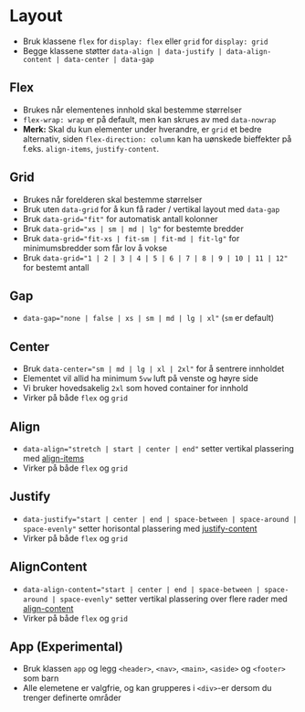 
<Meta of={stories} />

# Layout
- Bruk klassene `flex` for `display: flex` eller `grid` for `display: grid`
- Begge klassene støtter `data-align | data-justify | data-align-content | data-center | data-gap`

## Flex
- Brukes når elementenes innhold skal bestemme størrelser
- `flex-wrap: wrap` er på default, men kan skrues av med `data-nowrap`
- **Merk:** Skal du kun elementer under hverandre, er `grid` et bedre alternativ, siden `flex-direction: column` kan ha uønskede bieffekter på f.eks. `align-items`, `justify-content`.

<Canvas of={stories.FlexStory} />

## Grid
- Brukes når forelderen skal bestemme størrelser
- Bruk uten `data-grid` for å kun få rader / vertikal layout med `data-gap`
- Bruk `data-grid="fit"` for automatisk antall kolonner
- Bruk `data-grid="xs | sm | md | lg"` for bestemte bredder
- Bruk `data-grid="fit-xs | fit-sm | fit-md | fit-lg"` for minimumsbredder som får lov å vokse
- Bruk `data-grid="1 | 2 | 3 | 4 | 5 | 6 | 7 | 8 | 9 | 10 | 11 | 12"` for bestemt antall
<Canvas of={stories.GridStory} />

## Gap
- `data-gap="none | false | xs | sm | md | lg | xl"` (`sm` er default)
<Canvas of={stories.Gap} />

## Center
- Bruk `data-center="sm | md | lg | xl | 2xl"` for å sentrere innholdet
- Elementet vil allid ha minimum `5vw` luft på venste og høyre side
- Vi bruker hovedsakelig `2xl` som hoved container for innhold
- Virker på både `flex` og `grid`
<Canvas of={stories.Center} />

## Align
- `data-align="stretch | start | center | end"` setter vertikal plassering med [align-items](https://developer.mozilla.org/en-US/docs/Web/CSS/align-items) 
- Virker på både `flex` og `grid`
<Canvas of={stories.Align} />

## Justify
- `data-justify="start | center | end | space-between | space-around | space-evenly"` setter horisontal plassering med [justify-content](https://developer.mozilla.org/en-US/docs/Web/CSS/justify-content) 
- Virker på både `flex` og `grid`
<Canvas of={stories.Justify} />

## AlignContent
- `data-align-content="start | center | end | space-between | space-around | space-evenly"` setter vertikal plassering over flere rader med [align-content](https://developer.mozilla.org/en-US/docs/Web/CSS/align-content)
- Virker på både `flex` og `grid`
<Canvas of={stories.AlignContent} />

## App (Experimental)
- Bruk klassen `app` og legg `<header>`, `<nav>`, `<main>`, `<aside>` og `<footer>` som barn
- Alle elemetene er valgfrie, og kan grupperes i `<div>`-er dersom du trenger definerte områder
<Canvas of={stories.App} />